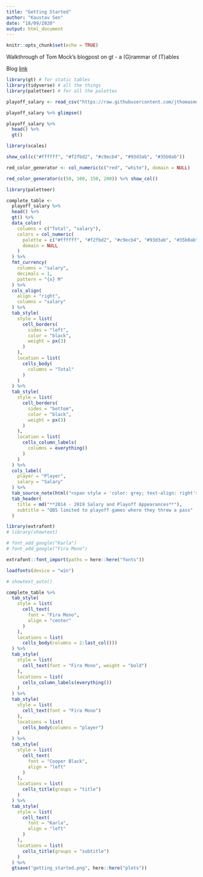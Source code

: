 ```yaml
---
title: "Getting Started"
author: "Kaustav Sen"
date: "18/09/2020"
output: html_document
---
```


```r
knitr::opts_chunk$set(echo = TRUE)
```

Walkthrough of Tom Mock's blogpost on gt - a (G)rammar of (T)ables

Blog [link](https://themockup.blog/posts/2020-05-16-gt-a-grammer-of-tables/)


```r
library(gt) # for static tables
library(tidyverse) # all the things
library(paletteer) # for all the palettes

playoff_salary <- read_csv("https://raw.githubusercontent.com/jthomasmock/radix_themockup/master/_posts/2020-05-13-qb-salaries-vs-playoff-appearances/playoff_salary.csv")
```

```r
playoff_salary %>% glimpse()
```

```r
playoff_salary %>% 
  head() %>% 
  gt()
```

```r
library(scales)

show_col(c("#ffffff", "#f2fbd2", "#c9ecb4", "#93d3ab", "#35b0ab"))
```


```r
red_color_generator <- col_numeric(c("red", "white"), domain = NULL)

red_color_generator(c(50, 100, 150, 200)) %>% show_col()
```

```r
library(paletteer)

complete_table <- 
  playoff_salary %>% 
  head() %>%
  gt() %>% 
  data_color(
    columns = c("Total", "salary"),
    colors = col_numeric(
      palette = c("#ffffff", "#f2fbd2", "#c9ecb4", "#93d3ab", "#35b0ab"),
      domain = NULL
    )
  ) %>% 
  fmt_currency(
    columns = "salary",
    decimals = 1,
    pattern = "{x} M"
  ) %>% 
  cols_align(
    align = "right",
    columns = "salary"
  ) %>% 
  tab_style(
    style = list(
      cell_borders(
        sides = "left",
        color = "black",
        weight = px(3)
      )
    ),
    location = list(
      cells_body(
        columns = "Total"
      )
    )
  ) %>% 
  tab_style(
    style = list(
      cell_borders(
        sides = "bottom",
        color = "black",
        weight = px(3)
      )
    ),
    location = list(
      cells_column_labels(
        columns = everything()
      )
    )
  ) %>% 
  cols_label(
    player = "Player",
    salary = "Salary"
  ) %>% 
  tab_source_note(html("<span style = 'color: grey; text-align: right'>TABLE: @THOMAS_MOCK | DATA: PRO FOOTBALL REFERENCE & OVER THE CAP<span/>")) %>% 
  tab_header(
    title = md("**2014 - 2019 Salary and Playoff Appearances**"),
    subtitle = "QBS limited to playoff games where they threw a pass"
  )
```

```r
library(extrafont)
# library(showtext)

# font_add_google("Karla")
# font_add_google("Fira Mono")

extrafont::font_import(paths = here::here("fonts"))

loadfonts(device = "win")

# showtext_auto()

complete_table %>% 
  tab_style(
    style = list(
      cell_text(
        font = "Fira Mono",
        align = "center"
      )
    ),
    locations = list(
      cells_body(columns = 2:last_col()))
  ) %>% 
  tab_style(
    style = list(
      cell_text(font = "Fira Mono", weight = "bold")
    ),
    locations = list(
      cells_column_labels(everything())
    )
  ) %>% 
  tab_style(
    style = list(
      cell_text(font = "Fira Mono")
    ),
    locations = list(
      cells_body(columns = "player")
    )
  ) %>% 
  tab_style(
    style = list(
      cell_text(
        font = "Cooper Black",
        align = "left"
      )
    ),
    locations = list(
      cells_title(groups = "title")
    )
  ) %>% 
  tab_style(
    style = list(
      cell_text(
        font = "Karla",
        align = "left"
      )
    ),
    locations = list(
      cells_title(groups = "subtitle")
    )
  ) %>% 
  gtsave("getting_started.png", here::here("plots"))
```